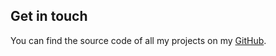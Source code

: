 ## Get in touch

You can find the source code of all my projects on my  [GitHub](https://github.com/darius-bhx).
